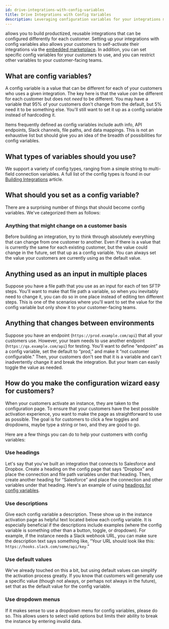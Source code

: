 ```yaml
---
id: drive-integrations-with-config-variables
title: Drive Integrations with Config Variables
description: Leveraging configuration variables for your integrations makes the integrations truly reusable.
---
```


allows you to build productized, reusable integrations that can be configured differently for each customer. Setting up your integrations with config variables also allows your customers to self-activate their integrations via the [embedded marketplace](/docs/integration-marketplace/). In addition, you can set specific config variables for your customers to use, and you can restrict other variables to your customer-facing teams.

## What are config variables?

A config variable is a value that can be different for each of your customers who uses a given integration. The key here is that the value _can_ be different for each customer but does not _need_ to be different. You may have a variable that 95% of your customers don't change from the default, but 5% need it to be something else. You'll still want to set it up as a config variable instead of hardcoding it.

Items frequently defined as config variables include auth info, API endpoints, Slack channels, file paths, and data mappings. This is not an exhaustive list but should give you an idea of the breadth of possibilities for config variables.

## What types of variables should you use?

We support a variety of config types, ranging from a simple string to multi-field connection variables. A full list of the config types is found in our [Building Integrations](configuration-wizard.mdx#config-variable-data-types) article.

## What should you set as a config variable?

There are a surprising number of things that should become config variables. We've categorized them as follows:

### Anything that might change on a customer basis

Before building an integration, try to think through absolutely everything that can change from one customer to another. Even if there is a value that is currently the same for each existing customer, but the value could change in the future, set that up as a config variable. You can always set the value your customers are currently using as the default value.

## Anything used as an input in multiple places

Suppose you have a file path that you use as an input for each of ten SFTP steps. You'll want to make that file path a variable, so when you inevitably need to change it, you can do so in one place instead of editing ten different steps. This is one of the scenarios where you'll want to set the value for the config variable but only show it to your customer-facing teams.

## Anything that changes between environments

Suppose you have an endpoint (`https://prod.example.com/api`) that all your customers use. However, your team needs to use another endpoint (`https://qa.example.com/api`) for testing. You'll want to define “endpoint” as a config variable, set the default to “prod,” and make it “not customer configurable.” Then, your customers don't see that it is a variable and can't inadvertently change it and break the integration. But your team can easily toggle the value as needed.

## How do you make the configuration wizard easy for customers?

When your customers activate an instance, they are taken to the configuration page. To ensure that your customers have the best possible activation experience, you want to make the page as straightforward to use as possible. The goal is for customers to click a few toggles and dropdowns, maybe type a string or two, and they are good to go.

Here are a few things you can do to help your customers with config variables:

### Use headings

Let's say that you've built an integration that connects to Salesforce and Dropbox. Create a heading on the config page that says “Dropbox” and place the connection and file path variables under that heading. Then, create another heading for “Salesforce” and place the connection and other variables under that heading. Here's an example of using [headings for config variables](/quickstarts/configuration-driven-integration/#create-integration-config-variables).

### Use descriptions

Give each config variable a description. These show up in the instance activation page as helpful text located below each config variable. It is especially beneficial if the descriptions include examples (where the config variable is something other than a button, toggle, or dropdown). For example, if the instance needs a Slack webhook URL, you can make sure the description text says something like, “Your URL should look like this: `https://hooks.slack.com/some/api/key`.”

### Use default values

We've already touched on this a bit, but using default values can simplify the activation process greatly. If you know that customers will generally use a specific value (though not always, or perhaps not always in the future), set that as the default value for the config variable.

### Use dropdown menus

If it makes sense to use a dropdown menu for config variables, please do so. This allows users to select valid options but limits their ability to break the instance by entering invalid data.

